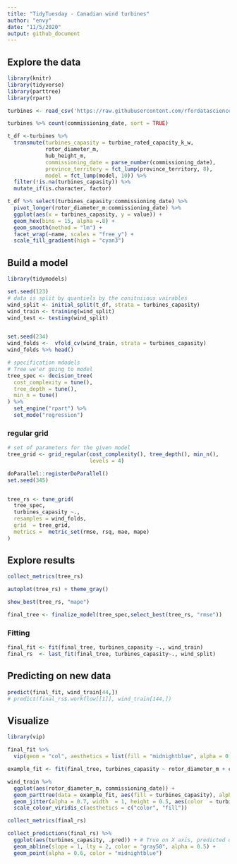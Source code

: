 ```yaml
---
title: "TidyTuesday - Canadian wind turbines"
author: "envy"
date: "11/5/2020"
output: github_document
---
```



## Explore the data 

```r
library(knitr)
library(tidyverse)
library(parttree)
library(rpart)
```


```r
turbines <- read_csv('https://raw.githubusercontent.com/rfordatascience/tidytuesday/master/data/2020/2020-10-27/wind-turbine.csv')
```


```r
turbines %>% count(commissioning_date, sort = TRUE)
```


```r
t_df <-turbines %>%
  transmute(turbines_capasity = turbine_rated_capacity_k_w,
            rotor_diameter_m,
            hub_height_m, 
            commissioning_date = parse_number(commissioning_date), 
            province_territory = fct_lump(province_territory, 8), 
            model = fct_lump(model, 10)) %>% 
  filter(!is.na(turbines_capasity)) %>% 
  mutate_if(is.character, factor)
```

```r
t_df %>% select(turbines_capasity:commissioning_date) %>% 
  pivot_longer(rotor_diameter_m:commissioning_date) %>% 
  ggplot(aes(x = turbines_capasity, y = value)) + 
  geom_hex(bins = 15, alpha =.8) + 
  geom_smooth(method = "lm") + 
  facet_wrap(~name, scales = "free_y") + 
  scale_fill_gradient(high = "cyan3")
```


## Build a model

```r
library(tidymodels)
```

```r
set.seed(123)
# data is split by quantiels by the conitniious vairables
wind_split <- initial_split(t_df, strata = turbines_capasity)
wind_train <- training(wind_split)
wind_test <- testing(wind_split)


set.seed(234)
wind_folds <-  vfold_cv(wind_train, strata = turbines_capasity)
wind_folds %>% head()
```


```r
# specification mdodels
# Tree we'er going to model
tree_spec <- decision_tree(
  cost_complexity = tune(),
  tree_depth = tune(),
  min_n = tune()
) %>% 
  set_engine("rpart") %>% 
  set_mode("regression")
```

### regular grid

```r
# set of parameters for the given model
tree_grid <- grid_regular(cost_complexity(), tree_depth(), min_n(), 
                          levels = 4)
```

```r
doParallel::registerDoParallel()
set.seed(345)


tree_rs <- tune_grid(
  tree_spec,
  turbines_capasity ~.,
  resamples = wind_folds,
  grid  = tree_grid,
  metrics =  metric_set(rmse, rsq, mae, mape)
)  
```

## Explore results

```r
collect_metrics(tree_rs)

autoplot(tree_rs) + theme_gray()
```
```r
show_best(tree_rs, "mape")


```


```r
final_tree <- finalize_model(tree_spec,select_best(tree_rs, "rmse"))
```


### Fitting 
```r
final_fit <- fit(final_tree, turbines_capasity ~., wind_train)
final_rs  <- last_fit(final_tree, turbines_capasity~., wind_split)

```


## Predicting on new data
```r
predict(final_fit, wind_train[44,])
# predict(final_rs$.workflow[[1]], wind_train[144,])
```


## Visualize

```r
library(vip)

final_fit %>% 
  vip(geom = "col", aesthetics = list(fill = "midnightblue", alpha = 0.8))
```

```r

example_fit <- fit(final_tree, turbines_capasity ~ rotor_diameter_m + commissioning_date, wind_train) 

wind_train %>% 
  ggplot(aes(rotor_diameter_m, commissioning_date)) + 
  geom_parttree(data = example_fit, aes(fill = turbines_capasity), alpha = 0.3) + 
  geom_jitter(alpha = 0.7, width  = 1, height = 0.5, aes(color  = turbines_capasity)) + 
  scale_colour_viridis_c(aesthetics = c("color", "fill"))
```

```r
collect_metrics(final_rs)

collect_predictions(final_rs) %>% 
  ggplot(aes(turbines_capasity, .pred)) + # True on X axis, predicted on Y axis
  geom_abline(slope = 1, lty = 2, color = "gray50", alpha = 0.5) + 
  geom_point(alpha = 0.6, color = "midnightblue")
```



